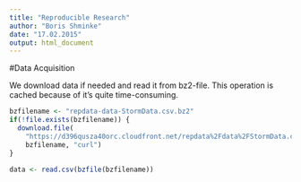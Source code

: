 ```yaml
---
title: "Reproducible Research"
author: "Boris Shminke"
date: "17.02.2015"
output: html_document
---
```


#Data Acquisition

We download data if needed and read it from bz2-file.
This operation is cached because of it's quite time-consuming.

```r
bzfilename <- "repdata-data-StormData.csv.bz2"
if(!file.exists(bzfilename)) {
  download.file(
    "https://d396qusza40orc.cloudfront.net/repdata%2Fdata%2FStormData.csv.bz2",
    bzfilename, "curl")
}

data <- read.csv(bzfile(bzfilename))
```